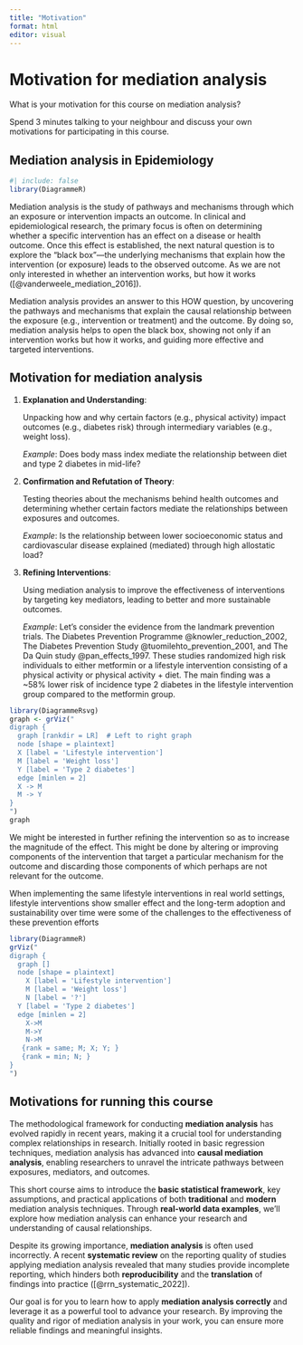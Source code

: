 ```yaml
---
title: "Motivation"
format: html
editor: visual
---
```


# Motivation for mediation analysis

<div>

What is your motivation for this course on mediation analysis?

Spend 3 minutes talking to your neighbour and discuss your own motivations for participating in this course.

</div>

## Mediation analysis in Epidemiology

```r
#| include: false 
library(DiagrammeR)
```

Mediation analysis is the study of pathways and mechanisms through which an exposure or intervention impacts an outcome. In clinical and epidemiological research, the primary focus is often on determining whether a specific intervention has an effect on a disease or health outcome. Once this effect is established, the next natural question is to explore the "black box"—the underlying mechanisms that explain how the intervention (or exposure) leads to the observed outcome. As we are not only interested in whether an intervention works, but how it works (\[\@vanderweele_mediation_2016\]).

Mediation analysis provides an answer to this HOW question, by uncovering the pathways and mechanisms that explain the causal relationship between the exposure (e.g., intervention or treatment) and the outcome. By doing so, mediation analysis helps to open the black box, showing not only if an intervention works but how it works, and guiding more effective and targeted interventions.

## Motivation for mediation analysis

1.  **Explanation and Understanding**:

    Unpacking how and why certain factors (e.g., physical activity) impact outcomes (e.g., diabetes risk) through intermediary variables (e.g., weight loss).

    *Example*: Does body mass index mediate the relationship between diet and type 2 diabetes in mid-life?

2.  **Confirmation and Refutation of Theory**:

    Testing theories about the mechanisms behind health outcomes and determining whether certain factors mediate the relationships between exposures and outcomes.

    *Example*: Is the relationship between lower socioeconomic status and cardiovascular disease explained (mediated) through high allostatic load?

3.  **Refining Interventions**:

    Using mediation analysis to improve the effectiveness of interventions by targeting key mediators, leading to better and more sustainable outcomes.

    *Example*: Let's consider the evidence from the landmark prevention trials. The Diabetes Prevention Programme @knowler_reduction_2002, The Diabetes Prevention Study @tuomilehto_prevention_2001, and The Da Quin study @pan_effects_1997. These studies randomized high risk individuals to either metformin or a lifestyle intervention consisting of a physical activity or physical activity + diet. The main finding was a \~58% lower risk of incidence type 2 diabetes in the lifestyle intervention group compared to the metformin group.

```r
library(DiagrammeRsvg)
graph <- grViz("
digraph {
  graph [rankdir = LR]  # Left to right graph
  node [shape = plaintext] 
  X [label = 'Lifestyle intervention'] 
  M [label = 'Weight loss'] 
  Y [label = 'Type 2 diabetes']
  edge [minlen = 2]
  X -> M
  M -> Y
}
")
graph
```

We might be interested in further refining the intervention so as to increase the magnitude of the effect. This might be done by altering or improving components of the intervention that target a particular mechanism for the outcome and discarding those components of which perhaps are not relevant for the outcome.

When implementing the same lifestyle interventions in real world settings, lifestyle interventions show smaller effect and the long-term adoption and sustainability over time were some of the challenges to the effectiveness of these prevention efforts

```r
library(DiagrammeR)
grViz("
digraph {
  graph []
  node [shape = plaintext]
    X [label = 'Lifestyle intervention']
    M [label = 'Weight loss']
    N [label = '?']
  Y [label = 'Type 2 diabetes']
  edge [minlen = 2]
    X->M
    M->Y
    N->M
   {rank = same; M; X; Y; }
   {rank = min; N; }
}
")
```

## Motivations for running this course

The methodological framework for conducting **mediation analysis** has evolved rapidly in recent years, making it a crucial tool for understanding complex relationships in research. Initially rooted in basic regression techniques, mediation analysis has advanced into **causal mediation analysis**, enabling researchers to unravel the intricate pathways between exposures, mediators, and outcomes.

This short course aims to introduce the **basic statistical framework**, key assumptions, and practical applications of both **traditional** and **modern** mediation analysis techniques. Through **real-world data examples**, we’ll explore how mediation analysis can enhance your research and understanding of causal relationships.

Despite its growing importance, **mediation analysis** is often used incorrectly. A recent **systematic review** on the reporting quality of studies applying mediation analysis revealed that many studies provide incomplete reporting, which hinders both **reproducibility** and the **translation** of findings into practice (\[\@rrn_systematic_2022\]).

Our goal is for you to learn how to apply **mediation analysis correctly** and leverage it as a powerful tool to advance your research. By improving the quality and rigor of mediation analysis in your work, you can ensure more reliable findings and meaningful insights.
